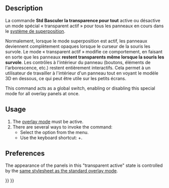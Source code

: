 <languages/>

{{Docnav/fr
|[[Std_DockOverlayAll/fr|Basculer la superposition pour tout]]
|[[Std_DockOverlayToggle/fr|Basculer une superposition]]
|[[Std_View_Menu/fr|Menu Affichage]]
|IconL=
|IconR=
|IconC=Freecad.svg
}}

{{GuiCommand/fr
|Name=Std DockOverlayTransparentAll
|Name/fr=Std Basculer la transparence pour tout
|MenuLocation=Affichage → Panneau ancrable → Activer/désactiver la transparence pour tout
|Workbenches=Tous
|Shortcut={{KEY|SHIFT}}+{{KEY|F4}}
|Version=1.0
|SeeAlso=[[Std_DockOverlayAll/fr|Std Basculer la superposition pour tout]], [[Std_DockOverlayToggleTransparent/fr|Std Basculer une transparence]]
}}

==Description==

La commande '''Std Basculer la transparence pour tout''' active ou désactive un mode spécial « transparent actif » pour tous les panneaux en cours dans le [[Std_DockOverlayAll/fr|système de superposition]].

Normalement, lorsque le mode superposition est actif, les panneaux deviennent complètement opaques lorsque le curseur de la souris les survole. Le mode « transparent actif » modifie ce comportement, en faisant en sorte que les panneaux '''restent transparents même lorsque la souris les survole'''. Les contrôles à l'intérieur du panneau (boutons, éléments de l'arborescence, etc.) restent entièrement interactifs. Cela permet à un utilisateur de travailler à l'intérieur d'un panneau tout en voyant le modèle 3D en dessous, ce qui peut être utile sur les petits écrans.

<div lang="en" dir="ltr" class="mw-content-ltr">
This command acts as a global switch, enabling or disabling this special mode for all overlay panels at once.
</div>

<div lang="en" dir="ltr" class="mw-content-ltr">
==Usage==
</div>

<div lang="en" dir="ltr" class="mw-content-ltr">
# The [[Std_DockOverlayAll|overlay mode]] must be active.
# There are several ways to invoke the command:
#* Select the {{MenuCommand|View → Dock panel overlay → Toggle transparent for all}} option from the menu.
#* Use the keyboard shortcut: {{KEY|SHIFT}}+{{KEY|F4}}.
</div>

<div lang="en" dir="ltr" class="mw-content-ltr">
==Preferences==
</div>

<div lang="en" dir="ltr" class="mw-content-ltr">
The appearance of the panels in this "transparent active" state is controlled by the [[Std_DockOverlayAll#Preferences|same stylesheet as the standard overlay mode]].
</div>


{{Docnav/fr
|[[Std_DockOverlayAll/fr|Basculer la superposition pour tout]]
|[[Std_DockOverlayToggle/fr|Basculer une superposition]]
|[[Std_View_Menu/fr|Menu Affichage]]
|IconL=
|IconR=
|IconC=Freecad.svg
}}

{{Std_Base_navi{{#translation:}}}}
{{Userdocnavi{{#translation:}}}}